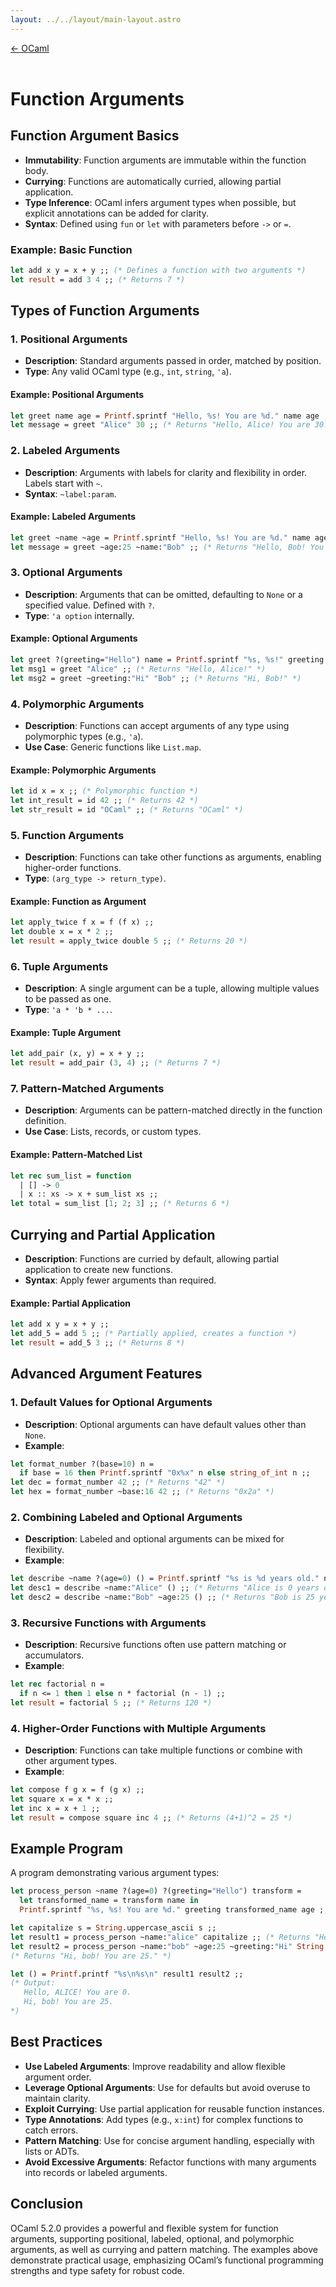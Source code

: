 ```yaml
---
layout: ../../layout/main-layout.astro
---
```

<a href="/ocaml">← OCaml</a> <br /> <br />

# Function Arguments

## Function Argument Basics
- **Immutability**: Function arguments are immutable within the function body.
- **Currying**: Functions are automatically curried, allowing partial application.
- **Type Inference**: OCaml infers argument types when possible, but explicit annotations can be added for clarity.
- **Syntax**: Defined using `fun` or `let` with parameters before `->` or `=`.

### Example: Basic Function
```ocaml
let add x y = x + y ;; (* Defines a function with two arguments *)
let result = add 3 4 ;; (* Returns 7 *)
```

## Types of Function Arguments

### 1. **Positional Arguments**
- **Description**: Standard arguments passed in order, matched by position.
- **Type**: Any valid OCaml type (e.g., `int`, `string`, `'a`).

#### Example: Positional Arguments
```ocaml
let greet name age = Printf.sprintf "Hello, %s! You are %d." name age ;;
let message = greet "Alice" 30 ;; (* Returns "Hello, Alice! You are 30." *)
```

### 2. **Labeled Arguments**
- **Description**: Arguments with labels for clarity and flexibility in order. Labels start with `~`.
- **Syntax**: `~label:param`.

#### Example: Labeled Arguments
```ocaml
let greet ~name ~age = Printf.sprintf "Hello, %s! You are %d." name age ;;
let message = greet ~age:25 ~name:"Bob" ;; (* Returns "Hello, Bob! You are 25." *)
```

### 3. **Optional Arguments**
- **Description**: Arguments that can be omitted, defaulting to `None` or a specified value. Defined with `?`.
- **Type**: `'a option` internally.

#### Example: Optional Arguments
```ocaml
let greet ?(greeting="Hello") name = Printf.sprintf "%s, %s!" greeting name ;;
let msg1 = greet "Alice" ;; (* Returns "Hello, Alice!" *)
let msg2 = greet ~greeting:"Hi" "Bob" ;; (* Returns "Hi, Bob!" *)
```

### 4. **Polymorphic Arguments**
- **Description**: Functions can accept arguments of any type using polymorphic types (e.g., `'a`).
- **Use Case**: Generic functions like `List.map`.

#### Example: Polymorphic Arguments
```ocaml
let id x = x ;; (* Polymorphic function *)
let int_result = id 42 ;; (* Returns 42 *)
let str_result = id "OCaml" ;; (* Returns "OCaml" *)
```

### 5. **Function Arguments**
- **Description**: Functions can take other functions as arguments, enabling higher-order functions.
- **Type**: `(arg_type -> return_type)`.

#### Example: Function as Argument
```ocaml
let apply_twice f x = f (f x) ;;
let double x = x * 2 ;;
let result = apply_twice double 5 ;; (* Returns 20 *)
```

### 6. **Tuple Arguments**
- **Description**: A single argument can be a tuple, allowing multiple values to be passed as one.
- **Type**: `'a * 'b * ...`.

#### Example: Tuple Argument
```ocaml
let add_pair (x, y) = x + y ;;
let result = add_pair (3, 4) ;; (* Returns 7 *)
```

### 7. **Pattern-Matched Arguments**
- **Description**: Arguments can be pattern-matched directly in the function definition.
- **Use Case**: Lists, records, or custom types.

#### Example: Pattern-Matched List
```ocaml
let rec sum_list = function
  | [] -> 0
  | x :: xs -> x + sum_list xs ;;
let total = sum_list [1; 2; 3] ;; (* Returns 6 *)
```

## Currying and Partial Application
- **Description**: Functions are curried by default, allowing partial application to create new functions.
- **Syntax**: Apply fewer arguments than required.

#### Example: Partial Application
```ocaml
let add x y = x + y ;;
let add_5 = add 5 ;; (* Partially applied, creates a function *)
let result = add_5 3 ;; (* Returns 8 *)
```

## Advanced Argument Features

### 1. **Default Values for Optional Arguments**
- **Description**: Optional arguments can have default values other than `None`.
- **Example**:
```ocaml
let format_number ?(base=10) n =
  if base = 16 then Printf.sprintf "0x%x" n else string_of_int n ;;
let dec = format_number 42 ;; (* Returns "42" *)
let hex = format_number ~base:16 42 ;; (* Returns "0x2a" *)
```

### 2. **Combining Labeled and Optional Arguments**
- **Description**: Labeled and optional arguments can be mixed for flexibility.
- **Example**:
```ocaml
let describe ~name ?(age=0) () = Printf.sprintf "%s is %d years old." name age ;;
let desc1 = describe ~name:"Alice" () ;; (* Returns "Alice is 0 years old." *)
let desc2 = describe ~name:"Bob" ~age:25 () ;; (* Returns "Bob is 25 years old." *)
```

### 3. **Recursive Functions with Arguments**
- **Description**: Recursive functions often use pattern matching or accumulators.
- **Example**:
```ocaml
let rec factorial n =
  if n <= 1 then 1 else n * factorial (n - 1) ;;
let result = factorial 5 ;; (* Returns 120 *)
```

### 4. **Higher-Order Functions with Multiple Arguments**
- **Description**: Functions can take multiple functions or combine with other argument types.
- **Example**:
```ocaml
let compose f g x = f (g x) ;;
let square x = x * x ;;
let inc x = x + 1 ;;
let result = compose square inc 4 ;; (* Returns (4+1)^2 = 25 *)
```

## Example Program
A program demonstrating various argument types:
```ocaml
let process_person ~name ?(age=0) ?(greeting="Hello") transform =
  let transformed_name = transform name in
  Printf.sprintf "%s, %s! You are %d." greeting transformed_name age ;;

let capitalize s = String.uppercase_ascii s ;;
let result1 = process_person ~name:"alice" capitalize ;; (* Returns "Hello, ALICE! You are 0." *)
let result2 = process_person ~name:"bob" ~age:25 ~greeting:"Hi" String.lowercase_ascii ;;
(* Returns "Hi, bob! You are 25." *)

let () = Printf.printf "%s\n%s\n" result1 result2 ;;
(* Output:
   Hello, ALICE! You are 0.
   Hi, bob! You are 25.
*)
```

## Best Practices
- **Use Labeled Arguments**: Improve readability and allow flexible argument order.
- **Leverage Optional Arguments**: Use for defaults but avoid overuse to maintain clarity.
- **Exploit Currying**: Use partial application for reusable function instances.
- **Type Annotations**: Add types (e.g., `x:int`) for complex functions to catch errors.
- **Pattern Matching**: Use for concise argument handling, especially with lists or ADTs.
- **Avoid Excessive Arguments**: Refactor functions with many arguments into records or labeled arguments.

## Conclusion
OCaml 5.2.0 provides a powerful and flexible system for function arguments, supporting positional, labeled, optional, and polymorphic arguments, as well as currying and pattern matching. The examples above demonstrate practical usage, emphasizing OCaml’s functional programming strengths and type safety for robust code.